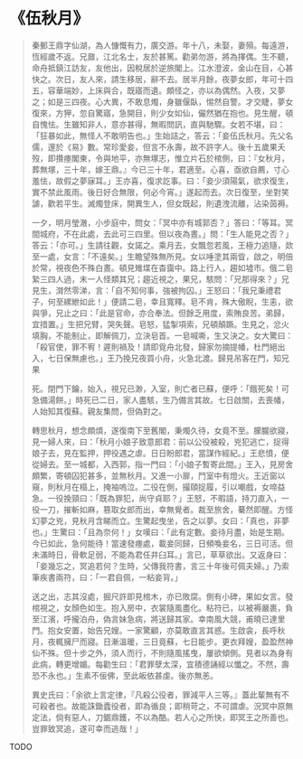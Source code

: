 # 《伍秋月》

> 秦郵王鼎字仙湖，為人慷慨有力，廣交游。年十八，未娶，妻殞。每遠游，恆經歲不返。兄鼐，江北名士，友於甚篤。勸弟勿游，將為擇偶。生不聽，命舟抵鎮江訪友，友他出，因稅居於逆旅閣上。江水澄波，金山在目，心甚快之。次日，友人來，請生移居，辭不去。居半月餘，夜夢女郎，年可十四五，容華端妙，上床與合，既寤而遺。頗怪之，亦以為偶然。入夜，又夢之；如是三四夜。心大異，不敢息燭，身雖偃臥，惕然自警。才交睫，夢女復來，方狎，忽自驚寤，急開目，則少女如仙，儼然猶在抱也。見生醒，頓自愧怯。生雖知非人，意亦甚得，無暇問訊，直與馳驟。女若不堪，曰：「狂暴如此，無怪人不敢明告也。」生始詰之，答云：「妾伍氏秋月。先父名儒，邃於《易》數。常珍愛妾，但言不永壽，故不許字人。後十五歲果夭歿，即攢瘞閣東，令與地平，亦無塚志，惟立片石於棺側，曰：『女秋月，葬無塚，三十年，嫁王鼎。』今已三十年，君適至。心喜，亟欲自薦，寸心羞怯，故假之夢寐耳。」王亦喜，復求訖事。曰：「妾少須陽氣，欲求復生，實不禁此風雨。後日好合無限，何必今宵。」遂起而去。次日復至，坐對笑謔，歡若平生。滅燭登床，開異生人，但女既起，則遺洩流離，沾染茵褥。
>
> 一夕，明月瑩澈，小步庭中，問女：「冥中亦有城郭否？」答曰：「等耳。冥間城府，不在此處，去此可三四里。但以夜為晝。」問：「生人能見之否？」答云：「亦可。」生請往觀，女諾之。乘月去，女飄忽若風，王極力追隨，欻至一處，女言：「不遠矣。」生瞻望殊無所見。女以唾塗其兩眥，啟之，明倍於常，視夜色不殊白晝。頓見雉堞在杳靄中。路上行人，趨如墟市。俄二皂縶三四人過，末一人怪類其兄；趨近視之，果兄，駭問：「兄那得來？」兄見生，潸然零涕，言：「自不知何事，強被拘囚。」王怒曰：「我兄秉禮君子，何至縲紲如此！」便請二皂，幸且寬釋。皂不肯，殊大傲睨，生恚，欲與爭，兄止之曰：「此是官命，亦合奉法。但餘乏用度，索賄良苦。弟歸，宜措置。」生把兄臂，哭失聲。皂怒，猛掣項索，兄頓顛蹶。生見之，忿火填胸，不能制止，即解佩刀，立決皂首。一皂喊嘶，生又決之。女大驚曰：「殺官使，罪不宥！遲則禍及！請即覓舟北發，歸家勿摘提幡，杜門絕出入，七日保無慮也。」王乃挽兄夜買小舟，火急北渡。歸見吊客在門，知兄果
>
> 死。閉門下鑰，始入，視兄已渺，入室，則亡者已蘇，便呼：「餓死矣！可急備湯餅。」時死已二日，家人盡駭，生乃備言其故。七日啟關，去喪幡，人始知其復蘇。親友集問，但偽對之。
>
> 轉思秋月，想念頗煩，遂復南下至舊閣，秉燭久待，女竟不至。朦朧欲寢，見一婦人來，曰：「秋月小娘子致意郎君：前以公役被殺，兇犯逃亡，捉得娘子去，見在監押，押役遇之虐。日日盼郎君，當謀作經紀。」王悲憤，便從婦去。至一城都，入西郭，指一門曰：「小娘子暫寄此間。」王入，見房舍頗繁，寄頓囚犯甚多，並無秋月。又進一小扉，鬥室中有燈火。王近窗以窺，則秋月在榻上，掩袖嗚泣。二役在側，撮頤捉履，引以嘲戲，女啼益急。一役挽頸曰：「既為罪犯，尚守貞耶？」王怒，不暇語，持刀直入，一役一刀，摧斬如麻，篡取女郎而出，幸無覺者。裁至旅舍，驀然即醒。方怪幻夢之兇，見秋月含睇而立。生驚起曳坐，告之以夢。女曰：「真也，非夢也。」生驚曰：「且為奈何！」女嘆曰：「此有定數。妾待月盡，始是生期。今已如此，急何能待！當速發瘞處，載妾同歸，日頻喚妾名，三日可活。但未滿時日，骨軟足弱，不能為君任井臼耳。」言已，草草欲出。又返身曰：「妾幾忘之，冥追若何？生時，父傳我符書，言三十年後可佩夫婦。」乃索筆疾書兩符，曰：「一君自佩，一粘妾背。」
>
> 送之出，志其沒處，掘尺許即見棺木，亦已敗腐。側有小碑，果如女言。發棺視之，女顏色如生。抱入房中，衣裳隨風盡化。粘符已，以被褥嚴裹，負至江濱，呼攏泊舟，偽言妹急病，將送歸其家。幸南風大競，甫曉已達里門。抱女安置，始告兄嫂。一家驚顧，亦莫敢直言其惑。生啟衾，長呼秋月，夜輒擁尸而寢。日漸溫暖，三日竟蘇，七日能步。更衣拜嫂，盈盈然神仙不殊。但十步之外，須人而行，不則隨風搖曳，屢欲傾側。見者以為身有此病，轉更增媚。每勸生曰：「君罪孽太深，宜積德誦經以懺之。不然，壽恐不永也。」生素不佞佛，至此皈依甚虔。後亦無恙。
>
> 異史氏曰：「余欲上言定律，『凡殺公役者，罪減平人三等。』蓋此輩無有不可殺者也。故能誅鋤蠹役者，即為循良；即稍苛之，不可謂虐。況冥中原無定法，倘有惡人，刀鋸鼎鑊，不以為酷。若人心之所快，即冥王之所善也。豈罪致冥追，遂可幸而逃哉！」

TODO
